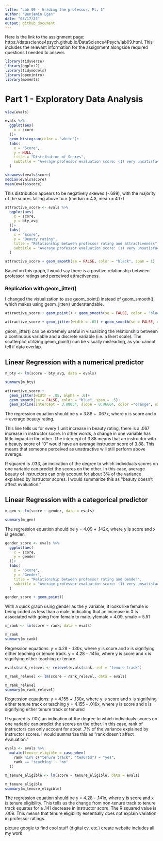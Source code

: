 ```yaml
---
title: "Lab 09 - Grading the professor, Pt. 1"
author: "Benjamin Egan"
date: "03/17/25"
output: github_document
---
```


Here is the link to the assignment page: https://datascience4psych.github.io/DataScience4Psych/lab09.html. This includes the relevant information for the assignment alongside required questions I needed to answer.

```r
library(tidyverse)
library(ggplot2)
library(tidymodels)
library(openintro)
library(moments)
```

# Part 1 - Exploratory Data Analysis



```r

view(evals)

evals %>%
  ggplot(aes(
    x = score
  ))+
  geom_histogram(color = "white")+
  labs(
    x = "Score",
    y = NULL,
    title = "Distribution of Scores",
    subtitle = "Average professor evaluation score: (1) very unsatisfactory - (5) excellent"
  )

skewness(evals$score)
median(evals$score)
mean(evals$score)

```

This distribution appears to be negatively skewed (-.699), with the majority of the scores falling above four (median = 4.3, mean = 4.17)


``` r

attractive_score <- evals %>%
  ggplot(aes(
    x = score,
    y = bty_avg
  ))+
  labs(
    x = "Score",
    y = "Beauty rating",
    title = "Relationship between professor rating and attractiveness",
    subtitle = "Average professor evaluation score: (1) very unsatisfactory - (5) excellent"
  )

attractive_score + geom_smooth(se = FALSE, color = "black", span = 1)

```

Based on this graph, I would say there is a positive relationship between professor ratings and perceived attractiveness.

### Replication with geom_jitter()

I changed the visualization to use geom_point() instead of geom_smooth(), which makes using geom_jitter() understandable.

``` r

attractive_score + geom_point() + geom_smooth(se = FALSE, color = "black", span = .5)

attractive_score + geom_jitter(width = .05) + geom_smooth(se = FALSE, color = "black", span = .5)

```

geom_jitter() can be extremely useful in visualizing the relationship between a continuous variable and a discrete variable (i.e. a likert scale). The scatterplot utilizing geom_point() can be visually misleading, as you cannot tell if data overlap.

## Linear Regression with a numerical predictor

```r

m_bty <- lm(score ~ bty_avg, data = evals)

summary(m_bty)

attractive_score + 
  geom_jitter(width = .05, alpha = .6)+ 
  geom_smooth(se = FALSE, color = "blue", span = .5)+
  geom_abline(intercept = 3.88034, slope = 0.06664, color ="orange", size = 1)

```

The regression equation should be y = 3.88 + .067x, where y is score and x = average beauty rating.

This line tells us for every 1 unit increase in beauty rating, there is a .067 increase in instructor score. In other words, a change in one variable has little impact in the other. The intercept of 3.88 means that an instructor with a beauty score of "0" would have an average instructor score of 3.88. This means that someone perceived as unattractive will still perform above average.

R squared is .033, an indication of the degree to which individuals scores on one variable can predict the scores on the other. In this case, average beauty of instructors can only account for about 3% of the variance explained by instructor scores. I would summarize this as "beauty doesn't affect evaluation."


## Linear Regression with a categorical predictor

```r

m_gen <- lm(score ~ gender, data = evals)

summary(m_gen)

```

The regression equation should be y = 4.09 + .142x, where y is score and x is gender.

```r

gender_score <- evals %>%
  ggplot(aes(
    x = score,
    y = gender
  ))+
  labs(
    x = "Score",
    y = "Gender",
    title = "Relationship between professor rating and Gender",
    subtitle = "Average professor evaluation score: (1) very unsatisfactory - (5) excellent"
  )

gender_score + geom_point()

```

With a quick graph using gender as the y variable, it looks like female is being coded as less than a male, indicating that an increase in X is associated with going from female to male. yfemale = 4.09, ymale = 5.51 


```r

m_rank <- lm(score ~ rank, data = evals)

m_rank
summary(m_rank)

```

Regression equations:
y = 4.28 - .130x, where y is score and x is signifying either teaching or tenure track.
y = 4.28 - .145x, where y is score and x is signifying either teaching or tenure.


```r

evals$rank_relevel <- relevel(evals$rank, ref = "tenure track")

m_rank_relevel <- lm(score ~ rank_relevel, data = evals)

m_rank_relevel
summary(m_rank_relevel)

```


Regression equations:
y = 4.155 + .130x, where y is score and x is signifying either tenure track or teaching
y = 4.155 - .016x, where y is score and x is signifying either tenure track or tenured

R squared is .007, an indication of the degree to which individuals scores on one variable can predict the scores on the other. In this case, rank of instructors can only account for about .7% of the variance explained by instructor scores. I would summarize this as "rank doesn't affect evaluation."


```r

evals <- evals %>%
  mutate(tenure_eligible = case_when(
    rank %in% c("tenure track", "tenured") ~ "yes",
    rank == "teaching" ~ "no"
  ))

m_tenure_eligible <- lm(score ~ tenure_eligible, data = evals)

m_tenure_eligible
summary(m_tenure_eligible)


```

The regression equation should be y = 4.28 - .141x, where y is score and x is tenure eligibility. This tells us the change from non-tenure track to tenure track equates for a .141 decrease in instructor score. The R squared value is .009. This means that tenure eligibility essentially does not explain variation in professor ratings.


picture
google to find cool stuff (digital cv, etc.)
create website includes all my work